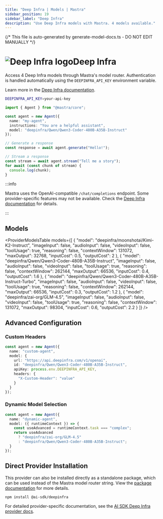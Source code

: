 ```yaml
---
title: "Deep Infra | Models | Mastra"
sidebar_position: 19
sidebar_label: "Deep Infra"
description: "Use Deep Infra models with Mastra. 4 models available."
---
```


{/* This file is auto-generated by generate-model-docs.ts - DO NOT EDIT MANUALLY */}


# <img src="https://models.dev/logos/deepinfra.svg" alt="Deep Infra logo" className="inline w-8 h-8 mr-2 align-middle dark:invert dark:brightness-0 dark:contrast-200" />Deep Infra

Access 4 Deep Infra models through Mastra's model router. Authentication is handled automatically using the `DEEPINFRA_API_KEY` environment variable.

Learn more in the [Deep Infra documentation](https://deepinfra.com/models).

```bash
DEEPINFRA_API_KEY=your-api-key
```

```typescript
import { Agent } from "@mastra/core";

const agent = new Agent({
  name: "my-agent",
  instructions: "You are a helpful assistant",
  model: "deepinfra/Qwen/Qwen3-Coder-480B-A35B-Instruct"
});

// Generate a response
const response = await agent.generate("Hello!");

// Stream a response
const stream = await agent.stream("Tell me a story");
for await (const chunk of stream) {
  console.log(chunk);
}
```

:::info

Mastra uses the OpenAI-compatible `/chat/completions` endpoint. Some provider-specific features may not be available. Check the [Deep Infra documentation](https://deepinfra.com/models) for details.

:::

## Models

<ProviderModelsTable 
  models={[
  {
    "model": "deepinfra/moonshotai/Kimi-K2-Instruct",
    "imageInput": false,
    "audioInput": false,
    "videoInput": false,
    "toolUsage": true,
    "reasoning": false,
    "contextWindow": 131072,
    "maxOutput": 32768,
    "inputCost": 0.5,
    "outputCost": 2
  },
  {
    "model": "deepinfra/Qwen/Qwen3-Coder-480B-A35B-Instruct",
    "imageInput": false,
    "audioInput": false,
    "videoInput": false,
    "toolUsage": true,
    "reasoning": false,
    "contextWindow": 262144,
    "maxOutput": 66536,
    "inputCost": 0.4,
    "outputCost": 1.6
  },
  {
    "model": "deepinfra/Qwen/Qwen3-Coder-480B-A35B-Instruct-Turbo",
    "imageInput": false,
    "audioInput": false,
    "videoInput": false,
    "toolUsage": true,
    "reasoning": false,
    "contextWindow": 262144,
    "maxOutput": 66536,
    "inputCost": 0.3,
    "outputCost": 1.2
  },
  {
    "model": "deepinfra/zai-org/GLM-4.5",
    "imageInput": false,
    "audioInput": false,
    "videoInput": false,
    "toolUsage": true,
    "reasoning": false,
    "contextWindow": 131072,
    "maxOutput": 98304,
    "inputCost": 0.6,
    "outputCost": 2.2
  }
]}
/>

## Advanced Configuration

### Custom Headers

```typescript
const agent = new Agent({
  name: "custom-agent",
  model: {
    url: "https://api.deepinfra.com/v1/openai",
    id: "deepinfra/Qwen/Qwen3-Coder-480B-A35B-Instruct",
    apiKey: process.env.DEEPINFRA_API_KEY,
    headers: {
      "X-Custom-Header": "value"
    }
  }
});
```

### Dynamic Model Selection

```typescript
const agent = new Agent({
  name: "dynamic-agent",
  model: ({ runtimeContext }) => {
    const useAdvanced = runtimeContext.task === "complex";
    return useAdvanced 
      ? "deepinfra/zai-org/GLM-4.5"
      : "deepinfra/Qwen/Qwen3-Coder-480B-A35B-Instruct";
  }
});
```



## Direct Provider Installation

This provider can also be installed directly as a standalone package, which can be used instead of the Mastra model router string. View the [package documentation](https://www.npmjs.com/package/@ai-sdk/deepinfra) for more details.

```bash npm2yarn copy
npm install @ai-sdk/deepinfra
```

For detailed provider-specific documentation, see the [AI SDK Deep Infra provider docs](https://ai-sdk.dev/providers/ai-sdk-providers/deepinfra).
